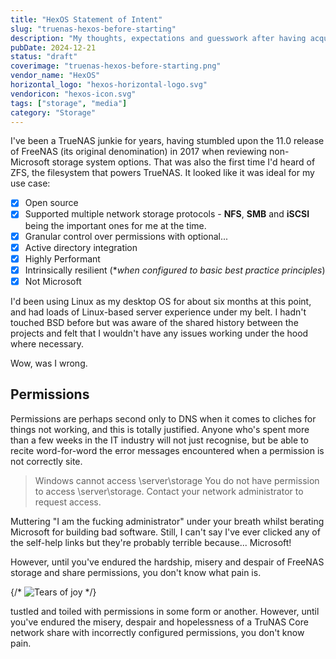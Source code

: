 ```yaml
---
title: "HexOS Statement of Intent"
slug: "truenas-hexos-before-starting"
description: "My thoughts, expectations and guesswork after having acquired an early access HexOS licence but before trying it out"
pubDate: 2024-12-21
status: "draft"
coverimage: "truenas-hexos-before-starting.png"
vendor_name: "HexOS"
horizontal_logo: "hexos-horizontal-logo.svg"
vendoricon: "hexos-icon.svg"
tags: ["storage", "media"]
category: "Storage"
---
```


I've been a TrueNAS junkie for years, having stumbled upon the 11.0 release of FreeNAS (its original denomination) in 2017 when reviewing non-Microsoft storage system options. That was also the first time I'd heard of ZFS, the filesystem that powers TrueNAS. It looked like it was ideal for my use case:

- [x] Open source
- [x] Supported multiple network storage protocols - **NFS**, **SMB** and **iSCSI** being the important ones for me at the time.
- [x] Granular control over permissions with optional...
- [x] Active directory integration
- [x] Highly Performant
- [x] Intrinsically resilient (*_when configured to basic best practice principles_)
- [x] Not Microsoft

I'd been using Linux as my desktop OS for about six months at this point, and had loads of Linux-based server experience under my belt. I hadn't touched BSD before but was aware of the shared history between the projects and felt that I wouldn't have any issues working under the hood where necessary.

Wow, was I wrong.

## Permissions

Permissions are perhaps second only to DNS when it comes to cliches for things not working, and this is totally justified. Anyone who's spent more than a few weeks in the IT industry will not just recognise, but be able to recite word-for-word the error messages encountered when a permission is not correctly site.

> Windows cannot access \\server\storage
> You do not have permission to access \\server\storage. Contact your network administrator to request access.

Muttering "I am the fucking administrator" under your breath whilst berating Microsoft for building bad software. Still, I can't say I've ever clicked any of the self-help links but they're probably terrible because... Microsoft!

However, until you've endured the hardship, misery and despair of FreeNAS storage and share permissions, you don't know what pain is.

{/* <Image src={freenasTearsOfJoy} alt="Tears of joy" /> */}

tustled and toiled with permissions in some form or another. However, until you've endured the misery, despair and hopelessness of a TruNAS Core network share with incorrectly configured permissions, you don't know pain.

